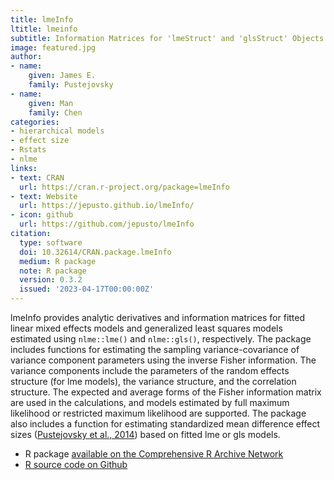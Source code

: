 ```yaml
---
title: lmeInfo
ltitle: lmeinfo
subtitle: Information Matrices for 'lmeStruct' and 'glsStruct' Objects
image: featured.jpg
author:
- name:
    given: James E. 
    family: Pustejovsky
- name:
    given: Man
    family: Chen
categories:
- hierarchical models
- effect size
- Rstats
- nlme
links:
- text: CRAN
  url: https://cran.r-project.org/package=lmeInfo
- text: Website
  url: https://jepusto.github.io/lmeInfo/
- icon: github
  url: https://github.com/jepusto/lmeInfo
citation:
  type: software
  doi: 10.32614/CRAN.package.lmeInfo
  medium: R package
  note: R package
  version: 0.3.2
  issued: '2023-04-17T00:00:00Z'
---
```


lmeInfo provides analytic derivatives and information matrices for fitted linear mixed effects models and generalized least squares models estimated using `nlme::lme()` and `nlme::gls()`, respectively. The package includes functions for estimating the sampling variance-covariance of variance component parameters using the inverse Fisher information. The variance components include the parameters of the random effects structure (for lme models), the variance structure, and the correlation structure. The expected and average forms of the Fisher information matrix are used in the calculations, and models estimated by full maximum likelihood or restricted maximum likelihood are supported. The package also includes a function for estimating standardized mean difference effect sizes ([Pustejovsky et al., 2014](/publication/design-comparable-effect-sizes/)) based on fitted lme or gls models.


- R package [available on the Comprehensive R Archive Network](https://cran.r-project.org/package=lmeInfo)
- [R source code on Github](https://github.com/jepusto/lmeInfo)

